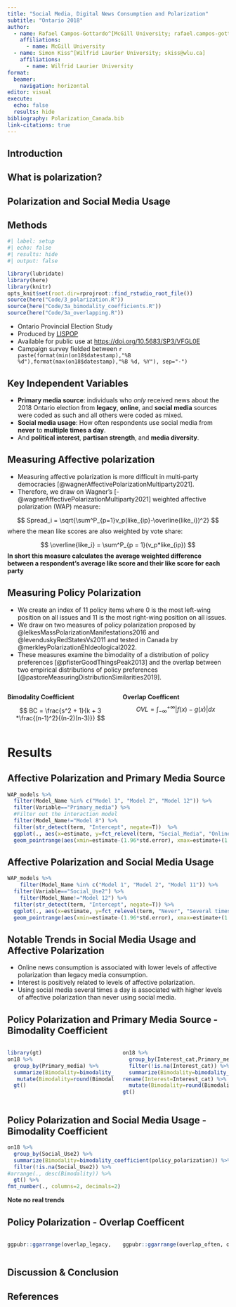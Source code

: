 ```yaml
---
title: "Social Media, Digital News Consumption and Polarization"
subtitle: "Ontario 2018"
author: 
  - name: Rafael Campos-Gottardo^[McGill University; rafael.campos-gottardo@mail.mcgill.ca]
    affiliations:
      - name: McGill University
  - name: Simon Kiss^[Wilfrid Laurier University; skiss@wlu.ca]
    affiliations:
      - name: Wilfrid Laurier University 
format: 
  beamer:
    navigation: horizontal
editor: visual
execute: 
  echo: false
  results: hide
bibliography: Polarization_Canada.bib
link-citations: true
---
```


## Introduction

## What is polarization?

## Polarization and Social Media Usage

## Methods

```r
#| label: setup
#| echo: false
#| results: hide
#| output: false

library(lubridate)
library(here)
library(knitr)
opts_knit$set(root.dir=rprojroot::find_rstudio_root_file())
source(here("Code/3_polarization.R"))
source(here("Code/3a_bimodality_coefficients.R"))
source(here("Code/3a_overlapping.R"))

```

-   Ontario Provincial Election Study
-   Produced by [LISPOP](http://lispop.ca)
  - Available for public use at <https://doi.org/10.5683/SP3/VFGL0E> <!-- DOI doesn't work-->
-   Campaign survey fielded between `r paste(format(min(on18$datestamp),"%B %d"),format(max(on18$datestamp),"%B %d, %Y"), sep="-")`

## Key Independent Variables

- **Primary media source**: individuals who *only* received news about the 2018 Ontario election from **legacy**, **online**, and **social media** sources were coded as such and all others were coded as mixed.
- **Social media usage**: How often respondents use social media from **never** to **multiple times a day**.
- And **political interest**, **partisan strength**, and **media diversity**.

## Measuring Affective polarization

- Measuring affective polarization is more difficult in multi-party democracies [@wagnerAffectivePolarizationMultiparty2021].
- Therefore, we draw on Wagner's [-@wagnerAffectivePolarizationMultiparty2021] weighted affective polarization (WAP) measure:

$$
Spread_i = \sqrt{\sum^P_{p=1}v_p(like_{ip}-\overline{like_i})^2}
$$
where the mean like scores are also weighted by vote share:

$$
\overline{like_i} = \sum^P_{p = 1}(v_p*like_{ip})
$$
**In short this measure calculates the average weighted difference between a respondent's average like score and their like score for each party**

## Measuring Policy Polarization

- We create an index of 11 policy items where 0 is the most left-wing position on all issues and 11 is the most right-wing position on all issues.
- We draw on two measures of policy polarization proposed by @lelkesMassPolarizationManifestations2016 and @levenduskyRedStatesVs2011 and tested in Canada by @merkleyPolarizationEhIdeological2022.
- These measures examine the bimodality of a distribution of policy preferences [@pfisterGoodThingsPeak2013] and the overlap between two empirical distributions of policy preferences [@pastoreMeasuringDistributionSimilarities2019].

:::: {.columns}

::: {.column width="50%"}

**Bimodality Coefficient**

$$
BC = \frac{s^2 + 1}{k + 3 *\frac{(n-1)^2}{(n-2)(n-3)}}
$$

:::

::: {.column width="50%"}
**Overlap Coefficent**
$$
OVL = \int^{+\infty}_{-\infty}|f(x) - g(x)|dx
$$
:::

::::

# Results

## Affective Polarization and Primary Media Source

```r
WAP_models %>% 
  filter(Model_Name %in% c("Model 1", "Model 2", "Model 12")) %>% 
  filter(Variable=="Primary_media") %>% 
  #Filter out the interaction model
  filter(Model_Name!="Model 8") %>% 
  filter(str_detect(term, "Intercept", negate=T))  %>%
  ggplot(., aes(x=estimate, y=fct_relevel(term, "Social_Media", "Online", "Mixed", after=7)))+facet_wrap(~~fct_relevel(Model_Name, "Model 12",  after=9))+
  geom_pointrange(aes(xmin=estimate-(1.96*std.error), xmax=estimate+(1.96*std.error)))+geom_vline(xintercept=0, linetype=2, col="red")+labs(y="Variable", x="Coefficient") + theme_bw()
```


## Affective Polarization and Social Media Usage

```r
WAP_models %>% 
    filter(Model_Name %in% c("Model 1", "Model 2", "Model 11")) %>% 
  filter(Variable=="Social_Use2") %>% 
    filter(Model_Name!="Model 12") %>% 
  filter(str_detect(term, "Intercept", negate=T)) %>% 
  ggplot(., aes(x=estimate, y=fct_relevel(term, "Never", "Several times a day","About once a day","Several times a week","About once a week", "Less than once a week", after=7)))+facet_wrap(~fct_relevel(Model_Name, "Model 10", "Model 11",  after=9))+
  geom_pointrange(aes(xmin=estimate-(1.96*std.error), xmax=estimate+(1.96*std.error)))+geom_vline(xintercept=0, linetype=2, col="red")+labs(y="Variable", x="Coefficient") + theme_bw()
```
## Notable Trends in Social Media Usage and Affective Polarization

-  Online news consumption is associated with lower levels of affective polarization than legacy media consumption. 
- Interest is positively related to levels of affective polarization. 
- Using social media several times a day is associated with higher levels of affective polarization than never using social media. 

## Policy Polarization and Primary Media Source - Bimodality Coefficient 


:::: {.columns}

::: {.column width="50%"}
```r
library(gt)
on18 %>% 
  group_by(Primary_media) %>% 
  summarize(Bimodality=bimodality_coefficient(policy_polarization)) %>% 
   mutate(Bimodality=round(Bimodality,2)) %>% 
  gt()
```

:::

::: {.column width="50%"}
```r

on18 %>% 
  group_by(Interest_cat,Primary_media, ) %>% 
  filter(!is.na(Interest_cat)) %>% 
  summarize(Bimodality=bimodality_coefficient(policy_polarization)) %>% 
rename(Interest=Interest_cat) %>% 
  mutate(Bimodality=round(Bimodality,2)) %>% 
gt()
```

:::

::::

## Policy Polarization and Social Media Usage - Bimodality Coefficient 


```r

on18 %>% 
  group_by(Social_Use2) %>% 
  summarize(Bimodality=bimodality_coefficient(policy_polarization)) %>% 
  filter(!is.na(Social_Use2)) %>% 
#arrange(., desc(Bimodality)) %>% 
  gt() %>% 
fmt_number(., columns=2, decimals=2)
```

**Note no real trends**

## Policy Polarization - Overlap Coefficent

:::: {.columns}

::: {.column width="50%"}
```r
ggpubr::ggarrange(overlap_legacy, overlap_online, overlap_smedia, overlap_mixed)
```

:::

::: {.column width="50%"}
```r
ggpubr::ggarrange(overlap_often, overlap_rarely, ncol = 1)
```

:::

::::

## Discussion & Conclusion

## References
